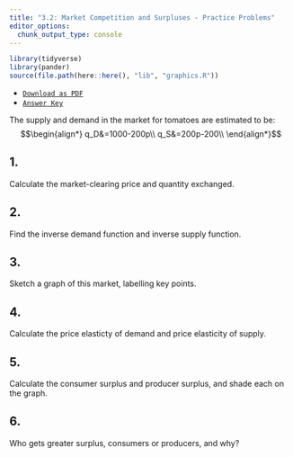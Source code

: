 ```yaml
---
title: "3.2: Market Competition and Surpluses - Practice Problems"
editor_options: 
  chunk_output_type: console
---
```


```r
library(tidyverse)
library(pander)
source(file.path(here::here(), "lib", "graphics.R"))
```

- [<i class="fas fa-file-pdf"></i> `Download as PDF`](/practice/18-practice.pdf)
- [<i class="fas fa-file-pdf"></i> `Answer Key`](/practice/18-practice-answers.pdf)

The supply and demand in the market for tomatoes are estimated to be:
$$\begin{align*}
q_D&=1000-200p\\
q_S&=200p-200\\ \end{align*}$$

## 1. 
Calculate the market-clearing price and quantity exchanged.

## 2.
Find the inverse demand function and inverse supply function.

## 3.
Sketch a graph of this market, labelling key points.

## 4.
Calculate the price elasticty of demand and price elasticity of supply.

## 5.
Calculate the consumer surplus and producer surplus, and shade each on the graph.

## 6.
Who gets greater surplus, consumers or producers, and why?